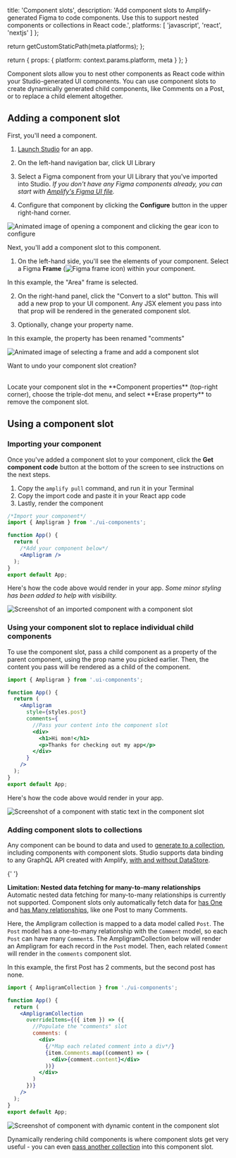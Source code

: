 
  title: 'Component slots',
  description: 'Add component slots to Amplify-generated Figma to code components.  Use this to support nested components or collections in React code.',
  platforms: [
    'javascript',
    'react',
    'nextjs'
  ]
};

  return getCustomStaticPath(meta.platforms);
};

  return {
    props: {
      platform: context.params.platform,
      meta
    }
  };
}

Component slots allow you to nest other components as React code within your Studio-generated UI components. You can use component slots to create dynamically generated child components, like Comments on a Post, or to replace a child element altogether.

## Adding a component slot

First, you'll need a component.

1. [Launch Studio](/gen1/[platform]/tools/console/adminui/start/#log-into-the-amplify-console) for an app.

2. On the left-hand navigation bar, click UI Library

3. Select a Figma component from your UI Library that you've imported into Studio. _If you don't have any Figma components already, you can start with [Amplify's Figma UI file](/gen1/[platform]/build-ui/uibuilder/)._

4. Configure that component by clicking the **Configure** button in the upper right-hand corner.

![Animated image of opening a component and clicking the gear icon to configure](/images/console/slots-console1.gif)

Next, you'll add a component slot to this component.

1. On the left-hand side, you'll see the elements of your component. Select a Figma **Frame** (![Figma frame icon](/images/console/figma-frame-icon.png)) within your component.

In this example, the "Area" frame is selected.

2. On the right-hand panel, click the "Convert to a slot" button. This will add a new prop to your UI component. Any JSX element you pass into that prop will be rendered in the generated component slot.

3. Optionally, change your property name.

In this example, the property has been renamed "comments"

![Animated image of selecting a frame and add a component slot](/images/console/slots-console2.gif)

<Callout warning>

Want to undo your component slot creation?

<br />
Locate your component slot in the **Component properties** (top-right corner), choose
the triple-dot menu, and select **Erase property** to remove the component slot.

</Callout>

## Using a component slot

### Importing your component

Once you've added a component slot to your component, click the **Get component code** button at the bottom of the screen to see instructions on the next steps.

1. Copy the `amplify pull` command, and run it in your Terminal
2. Copy the import code and paste it in your React app code
3. Lastly, render the component

```jsx
/*Import your component*/
import { Ampligram } from './ui-components';

function App() {
  return (
    /*Add your component below*/
    <Ampligram />
  );
}
export default App;
```

Here's how the code above would render in your app. _Some minor styling has been added to help with visibility._

![Screenshot of an imported component with a component slot](/images/console/slots1.png)

### Using your component slot to replace individual child components

To use the component slot, pass a child component as a property of the parent component, using the prop name you picked earlier. Then, the content you pass will be rendered as a child of the component.

```jsx
import { Ampligram } from '.ui-components';

function App() {
  return (
    <Ampligram
      style={styles.post}
      comments={
        //Pass your content into the component slot
        <div>
          <h1>Hi mom!</h1>
          <p>Thanks for checking out my app</p>
        </div>
      }
    />
  );
}
export default App;
```

Here's how the code above would render in your app.

![Screenshot of a component with static text in the component slot](/images/console/slots2.png)

### Adding component slots to collections

Any component can be bound to data and used to [generate to a collection](/gen1/[platform]/build-ui/uibuilder/collections/), including components with component slots. Studio supports data binding to any GraphQL API created with Amplify, [with and without DataStore](/gen1/[platform]/tools/console/data/data-model/#datastore-and-graphql).

<Callout note>

{' '}

<strong>Limitation: Nested data fetching for many-to-many relationships</strong>
<br />
Automatic nested data fetching for many-to-many relationships is currently not
supported. Component slots only automatically fetch data for [has
One](/gen1/[platform]/build-a-backend/graphqlapi/data-modeling/#has-one-relationship)
and [has Many
relationships](/gen1/[platform]/build-a-backend/graphqlapi/data-modeling/#has-many-relationship),
like one Post to many Comments.

</Callout>

Here, the Ampligram collection is mapped to a data model called `Post`. The `Post` model has a one-to-many relationship with the `Comment` model, so each `Post` can have many `Comment`s. The AmpligramCollection below will render an Ampligram for each record in the `Post` model. Then, each related `Comment` will render in the `comments` component slot.

In this example, the first Post has 2 comments, but the second post has none.

```jsx
import { AmpligramCollection } from './ui-components';

function App() {
  return (
    <AmpligramCollection
      overrideItems={({ item }) => ({
        //Populate the "comments" slot
        comments: (
          <div>
            {/*Map each related comment into a div*/}
            {item.Comments.map((comment) => (
              <div>{comment.content}</div>
            ))}
          </div>
        )
      })}
    />
  );
}
export default App;
```

![Screenshot of component with dynamic content in the component slot](/images/console/slots3.png)

Dynamically rendering child components is where component slots get very useful - you can even [pass another collection](/gen1/[platform]/build-ui/uibuilder/override/#nesting-collections) into this component slot.
